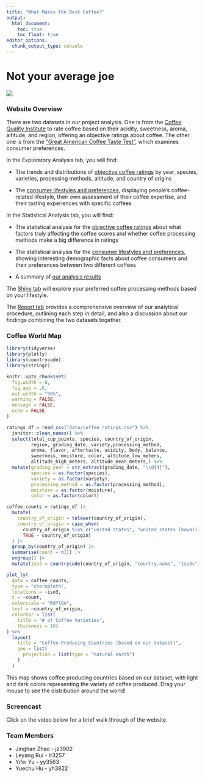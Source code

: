 ```yaml
---
title: "What Makes the Best Coffee?"
output: 
  html_document:
    toc: true
    toc_float: true
editor_options: 
  chunk_output_type: console
---
```


# Not your average joe

![](images/home_picture.png)

### Website Overview

There are two datasets in our project analysis. One is from the [Coffee Quality Institute](https://database.coffeeinstitute.org/) to rate coffee based on their acidity, sweetness, aroma, altitude, and region, offering an objective ratings about coffee. The other one is from the ["Great American Coffee Taste Test"](https://www.youtube.com/watch?v=bMOOQfeloH0), which examines consumer preferences. 

In the Exploratory Analysis tab, you will find:

 * The trends and distributions of [objective coffee ratings](data_exploration_ratings.html) by year, species, varieties, processing methods, altitude, and country of origins
 
 * The [consumer lifestyles and preferences](data_exploration_survey.html), displaying people’s coffee-related lifestyle, their own assessment of their coffee expertise, and their tasting experiences with specific coffees
 
In the Statistical Analysis tab, you will find:

 * The statistical analysis for the [objective coffee ratings](analysis_ratings.html) about what factors truly affecting the coffee scores and whether coffee processing methods make a big difference in ratings
 
 * The statistical analysis for the [consumer lifestyles and preferences](analysis_survey.html), showing interesting demographic facts about coffee consumers and their preferences between two different coffees
 
 * A summary of [our analysis results](general_analysis.html)
 

The [Shiny tab](shiny.html) will explore your preferred coffee processing methods based on your lifestyle.

The [Report tab](report.html) provides a comprehensive overview of our analytical procedure, outlining each step in detail, and also a discussion about our findings combining the two datasets together.

### Coffee World Map

```r
library(tidyverse)
library(plotly)
library(countrycode)
library(stringr)

knitr::opts_chunk$set(
  fig.width = 6,
  fig.asp = .6,
  out.width = "90%",
  warning = FALSE,
  message = FALSE,
  echo = FALSE
)
```

```r
ratings_df = read_csv("data/coffee_ratings.csv") %>%
  janitor::clean_names() %>%
  select(total_cup_points, species, country_of_origin, 
         region, grading_date, variety,processing_method, 
         aroma, flavor, aftertaste, acidity, body, balance,
         sweetness, moisture, color, altitude_low_meters, 
         altitude_high_meters, altitude_mean_meters,) %>%
  mutate(grading_year = str_extract(grading_date, "\\d{4}"),
         species = as.factor(species),
         variety = as.factor(variety),
         processing_method = as.factor(processing_method),
         moisture = as.factor(moisture),
         color = as.factor(color))
```

```r
coffee_counts = ratings_df |>
  mutate(
    country_of_origin = tolower(country_of_origin),
    country_of_origin = case_when(
      country_of_origin %in% c("united states", "united states (hawaii)", "united states (puerto rico)") ~ "united states",
      TRUE ~ country_of_origin)
  ) |>
  group_by(country_of_origin) |>
  summarise(count = n()) |>
  ungroup() |>
  mutate(iso3 = countrycode(country_of_origin, "country.name", "iso3c"))

plot_ly(
  data = coffee_counts,
  type = "choropleth",
  locations = ~iso3, 
  z = ~count, 
  colorscale = "RdYlGn",  
  text = ~country_of_origin, 
  colorbar = list(
    title = "# of Coffee Varieties",
    thickness = 10)
) %>%
  layout(
    title = "Coffee-Producing Countries (based on our dataset)",
    geo = list(
      projection = list(type = "natural earth")
    )
  )
```

This map shows coffee producing countries based on our dataset, with light and dark colors representing the variety of coffee produced. Drag your mouse to see the distribution around the world!

### Screencast

Click on the video below for a brief walk through of the website.

### Team Members

* Jinghan Zhao - jz3902
* Leyang Rui - lr3257
* Yifei Yu - yy3563
* Yuechu Hu - yh3822

